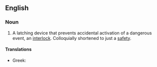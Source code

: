 ==English==

===Noun===
{{en-noun|pl=safety catches}}

#A latching device that prevents accidental activation of a dangerous event, an [[interlock]].  Colloquially shortened to just a [[safety]].

====Translations====
{{trans-top|safety catch}}
* Greek: {{t|el|ασφάλεια|f|tr=asfáleia}}
{{trans-mid}}
{{trans-bottom}}